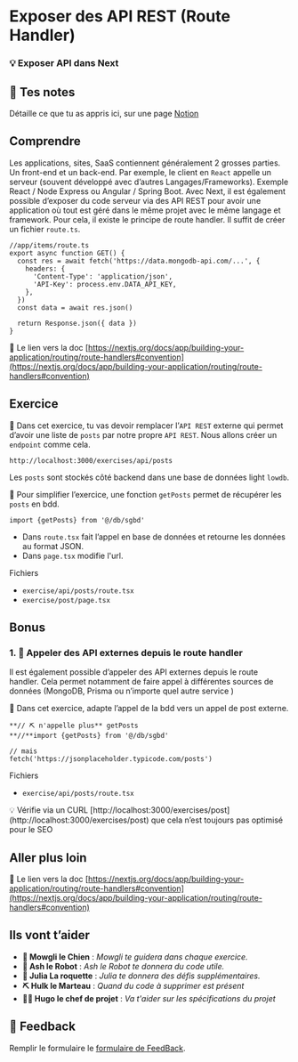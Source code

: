 # Exposer des API REST (Route Handler)

### 💡 Exposer API dans Next

## 📝 Tes notes

Détaille ce que tu as appris ici, sur une page [Notion](https://go.mikecodeur.com/course-notes-template)

## Comprendre

Les applications, sites, SaaS contiennent généralement 2 grosses parties. Un front-end et un back-end. Par exemple, le client en `React` appelle un serveur (souvent développé avec d’autres Langages/Frameworks). Exemple React / Node Express ou Angular / Spring Boot. Avec Next, il est également possible d’exposer du code serveur via des API REST pour avoir une application où tout est géré dans le même projet avec le même langage et framework. Pour cela, il existe le principe de route handler. Il suffit de créer un fichier `route.ts`.

```tsx
//app/items/route.ts
export async function GET() {
  const res = await fetch('https://data.mongodb-api.com/...', {
    headers: {
      'Content-Type': 'application/json',
      'API-Key': process.env.DATA_API_KEY,
    },
  })
  const data = await res.json()

  return Response.json({ data })
}
```

📑 Le lien vers la doc [https://nextjs.org/docs/app/building-your-application/routing/route-handlers#convention](https://nextjs.org/docs/app/building-your-application/routing/route-handlers#convention)

## Exercice

**🐶** Dans cet exercice, tu vas devoir remplacer l’`API REST` externe qui permet d’avoir une liste de `posts` par notre propre `API REST`. Nous allons créer un `endpoint` comme cela.

```tsx
http://localhost:3000/exercises/api/posts
```

Les `posts` sont stockés côté backend dans une base de données light `lowdb`.

**🤖** Pour simplifier l’exercice, une fonction `getPosts` permet de récupérer les `posts` en bdd.

```tsx
import {getPosts} from '@/db/sgbd'
```

- Dans `route.tsx` fait l’appel en base de données et retourne les données au format JSON.
- Dans `page.tsx` modifie l'url.

Fichiers

- `exercise/api/posts/route.tsx`
- `exercise/post/page.tsx`

## Bonus

### 1. 🚀 Appeler des API externes depuis le route handler

Il est également possible d’appeler des API externes depuis le route handler. Cela permet notamment de faire appel à différentes sources de données (MongoDB, Prisma ou n’importe quel autre service )

🐶 Dans cet exercice, adapte l’appel de la bdd vers un appel de post externe.

```tsx
**// ⛏️ n'appelle plus** getPosts
**//**import {getPosts} from '@/db/sgbd'

// mais
fetch('https://jsonplaceholder.typicode.com/posts')
```

Fichiers

- `exercise/api/posts/route.tsx`

<aside>
💡 Vérifie via un CURL [http://localhost:3000/exercises/post](http://localhost:3000/exercises/post) que cela n’est toujours pas optimisé pour le SEO

</aside>

## Aller plus loin

📑 Le lien vers la doc [https://nextjs.org/docs/app/building-your-application/routing/route-handlers#convention](https://nextjs.org/docs/app/building-your-application/routing/route-handlers#convention)

## Ils vont t’aider

- **🐶 Mowgli le Chien** : _Mowgli te guidera dans chaque exercice._
- **🤖 Ash le Robot** : _Ash le Robot te donnera du code utile._
- **🚀 Julia La roquette** : _Julia te donnera des défis supplémentaires._
- **⛏️ Hulk le Marteau** : _Quand du code à supprimer est présent_
- **👨‍✈️ Hugo le chef de projet** : _Va t'aider sur les spécifications du projet_

## 🐜 Feedback

Remplir le formulaire le [formulaire de FeedBack](https://go.mikecodeur.com/cours-next-avis?entry.1912869708=Next%20PRO&entry.1430994900=03.RSC%20Data%20fetch&entry.533578441=03%20Route%20handler).
